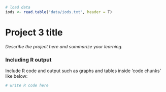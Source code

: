 ```r
# load data
iods <- read.table("data/iods.txt", header = T)
```

# Project 3 title

*Describe the project here and summarize your learning.*

### Including R output

Include R code and output such as graphs and tables inside 'code chunks' like below:  

```r
# write R code here
```
